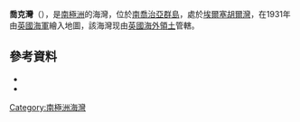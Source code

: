 {{coord|54|1|S|37|58|W|source:GNIS|display=title}}

'''喬克灣'''（{{lang-en|Joke Cove}}），是[[南極洲|南極洲]]的海灣，位於[[南喬治亞群島|南喬治亞群島]]，處於[[埃爾塞胡爾灣|埃爾塞胡爾灣]]，在1931年由[[英國皇家海軍|英國海軍]]繪入地圖，該海灣现由[[英國海外領土|英國海外領土]]管轄。

==參考資料==
*{{cite gnis | type = antarid | id = 7619| name = Joke Cove | accessdate = 2012-07-30}}
*{{usgs-gazetteer|id=7619}}

{{Antarctica-geo-stub}}
[[Category:南極洲海灣|Category:南極洲海灣]]